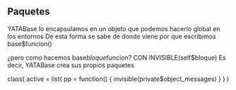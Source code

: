 ## Paquetes

YATABase lo encapsulamos en un objeto que podemos hacerlo global en los entornos
De esta forma se sabe de donde viene por que escribimos base$funcion()

¿pero como hacemos base$bloque$funcion? CON INVISIBLE(self$bloque)
Es decir, YATABase crea sus propios paquetes

class(
active = list(
pp = function() {
invisible(private$object_messages)
}
)
)